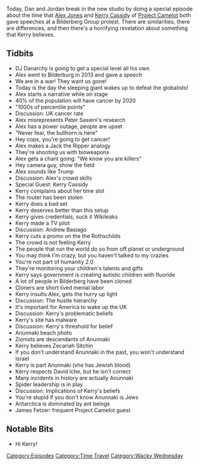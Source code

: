 {{DEFAULTSORT:
    #_EPISODE_0324:Bilderberg Speeches
}}{{Episode
    | title             = Bilderberg Speeches
    | caption           = Listen to this episode on [https://knowledgefight.libsyn.com/knowledge-fight-bilderberg-speeches Libsyn] [https://open.spotify.com/episode/1vkSTAE9RUU5lm56hjmWI4 Spotify], Read the [[Transcript/324: Bilderberg Speeches|Unofficial Transcript]]
    | episodeNumber     = 324
    | length            = 01:23:19
    | airDate           = July 26, 2019
    | coverageStartDate = June 9, 2013
    | coverageEndDate   = June 6, 2013
    | episodeType       = [[:Category:Time Travel|Time Travel]], [[:Category:Wacky Wednesday|Wacky Wednesday]]
    | appearance        = [[DJ Danarchy]], [[Kerry Cassidy]], [[Peter Sasieni]], [[Andrew Basiago]], [[Zecariah Sitchin]], [[David Iche]], [[James Fetzer]]
    | previousEpisode   = [[323: July 19, 2019]]
    | nextEpisode       = [[325: Feb. 27-Mar. 10, 2013]]
}}

{{Stub}}

Today, Dan and Jordan break in the new studio by doing a special episode about the time that [[Alex Jones]] and [[Kerry Cassidy]] of [[Project Camelot]] both gave speeches at a Bilderberg Group protest. There are similarities, there are differences, and then there's a horrifying revelation about something that Kerry believes.

==Tidbits==

*DJ Danarchy is going to get a special level all his own
*Alex went to Bilderburg in 2013 and gave a speech
*We are in a war! They want us gone!
*Today is the day the sleeping giant wakes up to defeat the globalists!
*Alex starts a narrative while on stage
*40% of the population will have cancer by 2020
*"1000s of percentile points"
*Discussion: UK cancer rate
*Alex misrepresents Peter Sasieni's research
*Alex has a power outage, people are upset
*"Never fear, the bullhorn is here"
*Hey cops, you're going to get cancer!
*Alex makes a Jack the Ripper analogy
*They're shooting us with bioweapons
*Alex gets a chant going: "We know you are killers"
*Hey camera guy, show the field
*Alex sounds like Trump
*Discussion: Alex's crowd skills
*Special Guest: Kerry Cassidy
*Kerry complains about her time slot
*The router has been stolen
*Kerry does a bad set
*Kerry deserves better than this setup
*Kerry gives credentials, suck it Wikileaks
*Kerry made a TV pilot
*Discussion: Andrew Basiago
*Kerry cuts a promo on the the Rothschilds
*The crowd is not feeling Kerry
*The people that run the world do so from off planet or underground
*You may think I'm crazy, but you haven't talked to my crazies
*You're not part of humanity 2.0
*They're monitoring your children's talents and gifts
*Kerry says government is creating autistic children with fluoride
*A lot of people in Bilderberg have been cloned
*Cloners are short lived menial labor
*Kerry insults Alex, gets the hurry up light
*Discussion: The hustle hierarchy
*It's important for America to wake up the UK
*Discussion: Kerry's problematic beliefs
*Kerry's site has malware
*Discussion: Kerry's threshold for belief
*Anunnaki beach photo
*Zionists are descendants of Anunnaki
*Kerry believes Zecariah Sitchin
*If you don't understand Anunnaki in the past, you won't understand Israel
*Kerry is part Anunnaki (she has Jewish blood)
*Kerry respects David Iche, but he isn't correct
*Many incidents in history are actually Anunnaki
*Spider leadership is in play
*Discussion: Implications of Kerry's beliefs
*You're stupid if you don't know Anunnaki is Jews
*Antarctica is dominated by ant beings
*James Fetzer: frequent Project Camelot guest

==Notable Bits==

*Hi Kerry!

[[Category:Episodes]]
[[Category:Time Travel]]
[[Category:Wacky Wednesday]]
